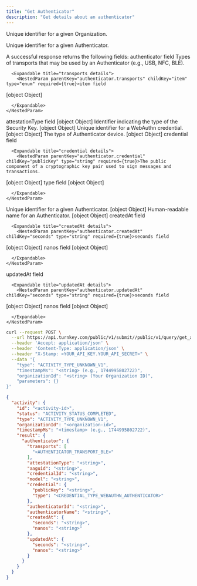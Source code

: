 ```yaml
---
title: "Get Authenticator"
description: "Get details about an authenticator"
---
```



<Authorizations />

<H3Bordered text="Body" />

<ParamField body="organizationId" type="string" required={true}>

Unique identifier for a given Organization.
</ParamField>

<ParamField body="authenticatorId" type="string" required={true}>

Unique identifier for a given Authenticator.
</ParamField>


<H3Bordered text="Response" />
A successful response returns the following fields:

<ResponseField name="authenticator" type="object" required>
  authenticator field

  <Expandable title="authenticator details">
    <NestedParam parentKey="authenticator" childKey="transports" type="array" required={true}>
      Types of transports that may be used by an Authenticator (e.g., USB, NFC, BLE).

      <Expandable title="transports details">
        <NestedParam parentKey="authenticator.transports" childKey="item" type="enum" required={true}>item field
[object Object]</NestedParam>

      </Expandable>
    </NestedParam>
<NestedParam parentKey="authenticator" childKey="attestationType" type="string" required={true}>attestationType field
[object Object]</NestedParam>
<NestedParam parentKey="authenticator" childKey="aaguid" type="string" required={true}>Identifier indicating the type of the Security Key.
[object Object]</NestedParam>
<NestedParam parentKey="authenticator" childKey="credentialId" type="string" required={true}>Unique identifier for a WebAuthn credential.
[object Object]</NestedParam>
<NestedParam parentKey="authenticator" childKey="model" type="string" required={true}>The type of Authenticator device.
[object Object]</NestedParam>
<NestedParam parentKey="authenticator" childKey="credential" type="object" required={true}>
      credential field

      <Expandable title="credential details">
        <NestedParam parentKey="authenticator.credential" childKey="publicKey" type="string" required={true}>The public component of a cryptographic key pair used to sign messages and transactions.
[object Object]</NestedParam>
<NestedParam parentKey="authenticator.credential" childKey="type" type="enum" required={true}>type field
[object Object]</NestedParam>

      </Expandable>
    </NestedParam>
<NestedParam parentKey="authenticator" childKey="authenticatorId" type="string" required={true}>Unique identifier for a given Authenticator.
[object Object]</NestedParam>
<NestedParam parentKey="authenticator" childKey="authenticatorName" type="string" required={true}>Human-readable name for an Authenticator.
[object Object]</NestedParam>
<NestedParam parentKey="authenticator" childKey="createdAt" type="object" required={true}>
      createdAt field

      <Expandable title="createdAt details">
        <NestedParam parentKey="authenticator.createdAt" childKey="seconds" type="string" required={true}>seconds field
[object Object]</NestedParam>
<NestedParam parentKey="authenticator.createdAt" childKey="nanos" type="string" required={true}>nanos field
[object Object]</NestedParam>

      </Expandable>
    </NestedParam>
<NestedParam parentKey="authenticator" childKey="updatedAt" type="object" required={true}>
      updatedAt field

      <Expandable title="updatedAt details">
        <NestedParam parentKey="authenticator.updatedAt" childKey="seconds" type="string" required={true}>seconds field
[object Object]</NestedParam>
<NestedParam parentKey="authenticator.updatedAt" childKey="nanos" type="string" required={true}>nanos field
[object Object]</NestedParam>

      </Expandable>
    </NestedParam>

  </Expandable>
</ResponseField>

<RequestExample>

```bash cURL
curl --request POST \
  --url https://api.turnkey.com/public/v1/submit//public/v1/query/get_authenticator \
  --header 'Accept: application/json' \
  --header 'Content-Type: application/json' \
  --header "X-Stamp: <YOUR_API_KEY.YOUR_API_SECRET>" \
  --data '{
    "type": "ACTIVITY_TYPE_UNKNOWN_V1",
    "timestampMs": "<string> (e.g., 1744995802722)",
    "organizationId": "<string> (Your Organization ID)",
    "parameters": {}
}'
```

</RequestExample>

<ResponseExample>

```json 200
{
  "activity": {
    "id": "<activity-id>",
    "status": "ACTIVITY_STATUS_COMPLETED",
    "type": "ACTIVITY_TYPE_UNKNOWN_V1",
    "organizationId": "<organization-id>",
    "timestampMs": "<timestamp> (e.g., 1744995802722)",
    "result": {
      "authenticator": {
        "transports": [
          "<AUTHENTICATOR_TRANSPORT_BLE>"
        ],
        "attestationType": "<string>",
        "aaguid": "<string>",
        "credentialId": "<string>",
        "model": "<string>",
        "credential": {
          "publicKey": "<string>",
          "type": "<CREDENTIAL_TYPE_WEBAUTHN_AUTHENTICATOR>"
        },
        "authenticatorId": "<string>",
        "authenticatorName": "<string>",
        "createdAt": {
          "seconds": "<string>",
          "nanos": "<string>"
        },
        "updatedAt": {
          "seconds": "<string>",
          "nanos": "<string>"
        }
      }
    }
  }
}
```

</ResponseExample>
